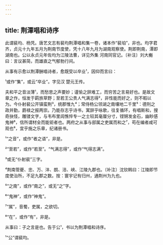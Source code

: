 ```yaml
---
---
---
```

title: 荆潭唱和诗序
---







此谓裴均、杨凭。唐艺文志有裴均荆潭唱和集一卷，诸本作“裴垍”，非也。均字君齐，贞元十九年五月为荆南节度使，凭十八年九月为湖南观察使。荆即荆南，潭即湖南也。公以永贞元年佐均为江陵法曹，详见外集 河南同官记。〔补注〕刘大櫆曰：言议甚简，而雄直之气郁勃行间。

从事有示愈以荆潭酬唱诗者，愈既受以卒业¹，因仰而言曰：

¹或作“集”，或云“卒业”。字见汉 楚元王传。

夫和平之音淡薄¹，而愁思之声要妙；谨愉之辞难工，而穷苦之言易好也。是故文章之作，恒发于羁旅草野；至若王公贵人气满志得²，非性能而好之，则不暇以为。今仆射裴公开镇蛮荆³，统郡惟九⁴；常侍杨公领湖之南壤地二千里⁵：德刑之政并勤，爵禄之报两崇。乃能存志乎诗书，寓辞乎咏歌，往复循环，有唱斯和，搜奇抉怪，雕镂文字，与韦布里闾憔悴专一之士较其毫厘分寸，铿锵发金石，幽眇感鬼神⁶，信所谓材全而能钜者也。两府之从事与部属之吏属而和之⁷，苟在编者咸可观也⁸，宜乎施之乐章，纪诸册书。

¹“之音”，或作“者之语”，非是。

²“至若”，或作“若至”。“气满志得”，或作“气得志满”。

³或无“仆射裴”三字。

⁴荆南管夔、忠、万、沣、朗、涪、峡、江陵九郡也。〔补注〕沈钦韩曰：江陵即节度使治所，不足九郡之数。按：寰宇记有归州，通荆州为九也。

⁵“之南”，或作“南之”，或无“之”字。

⁶“鬼神”，或作“神鬼”。

⁷“属”，音蜀，吏属，之欲切。

⁸“在”，或作“有”，非是。

从事曰：子之言是也。告于公¹，书以为荆潭唱和诗序。

¹“公”谓裴均。